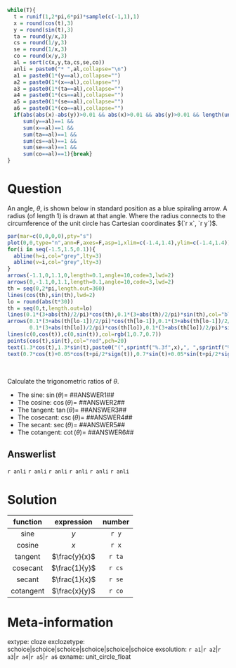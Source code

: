 ```r
while(T){
  t = runif(1,2*pi,6*pi)*sample(c(-1,1),1)
  x = round(cos(t),3)
  y = round(sin(t),3)
  ta = round(y/x,3)
  cs = round(1/y,3)
  se = round(1/x,3)
  co = round(x/y,3)
  al = sort(c(x,y,ta,cs,se,co))
  anli = paste0("* ",al,collapse="\n")
  a1 = paste0(1*(y==al),collapse="")
  a2 = paste0(1*(x==al),collapse="")
  a3 = paste0(1*(ta==al),collapse="")
  a4 = paste0(1*(cs==al),collapse="")
  a5 = paste0(1*(se==al),collapse="")
  a6 = paste0(1*(co==al),collapse="")
  if(abs(abs(x)-abs(y))>0.01 && abs(x)>0.01 && abs(y)>0.01 && length(unique(al))==6 && min(diff(sort(abs(al))))>0.01 && 
     sum(y==al)==1 &&
     sum(x==al)==1 &&
     sum(ta==al)==1 &&
     sum(cs==al)==1 &&
     sum(se==al)==1 &&
     sum(co==al)==1){break}
}

```

Question
========

An angle, $\theta$, is shown below in standard position as a blue spiraling arrow. A radius (of length 1) is drawn at that angle. Where the radius connects to the circumference of the unit circle has Cartesian coordinates $(`r x`, `r y`)$.

```r
par(mar=c(0,0,0,0),pty="s")
plot(0,0,type="n",ann=F,axes=F,asp=1,xlim=c(-1.4,1.4),ylim=c(-1.4,1.4))
for(i in seq(-1.5,1.5,0.1)){
  abline(h=i,col="grey",lty=3)
  abline(v=i,col="grey",lty=3)
}
arrows(-1.1,0,1.1,0,length=0.1,angle=10,code=3,lwd=2)
arrows(0,-1.1,0,1.1,length=0.1,angle=10,code=3,lwd=2)
th = seq(0,2*pi,length.out=360)
lines(cos(th),sin(th),lwd=2)
lo = round(abs(t*30))
th = seq(0,t,length.out=lo)
lines(0.1*(3+abs(th)/2/pi)*cos(th),0.1*(3+abs(th)/2/pi)*sin(th),col="blue")
arrows(0.1*(3+abs(th[lo-1])/2/pi)*cos(th[lo-1]),0.1*(3+abs(th[lo-1])/2/pi)*sin(th[lo-1]),
       0.1*(3+abs(th[lo])/2/pi)*cos(th[lo]),0.1*(3+abs(th[lo])/2/pi)*sin(th[lo]),col="blue",length=0.2,angle=30)
lines(c(0,cos(t)),c(0,sin(t)),col=rgb(1,0.7,0.7))
points(cos(t),sin(t),col="red",pch=20)
text(1.3*cos(t),1.3*sin(t),paste0("(",sprintf("%.3f",x),", ",sprintf("%.3f",y),")"),col="red")
text(0.7*cos(t)+0.05*cos(t+pi/2*sign(t)),0.7*sin(t)+0.05*sin(t+pi/2*sign(t)),"1",col="red")
```
\

Calculate the trigonometric ratios of $\theta$.

* The sine: $\sin(\theta) =$ ##ANSWER1## 
* The cosine: $\cos(\theta)=$ ##ANSWER2##
* The tangent: $\tan(\theta)=$ ##ANSWER3##
* The cosecant: $\csc(\theta)=$ ##ANSWER4##
* The secant: $\sec(\theta)=$ ##ANSWER5##
* The cotangent: $\cot(\theta)=$ ##ANSWER6##

Answerlist
--------

`r anli`
`r anli`
`r anli`
`r anli`
`r anli`
`r anli`

Solution
========

| function | expression | number | 
|:---:|:---:|:---:|
| sine | $y$ | `r y` |
| cosine | $x$ | `r x` |
| tangent | $\frac{y}{x}$ | `r ta` |
| cosecant | $\frac{1}{y}$ | `r cs` |
| secant | $\frac{1}{x}$ | `r se` |
| cotangent | $\frac{x}{y}$ | `r co` |


Meta-information
============
extype: cloze
exclozetype: schoice|schoice|schoice|schoice|schoice|schoice
exsolution: `r a1`|`r a2`|`r a3`|`r a4`|`r a5`|`r a6`
exname: unit_circle_float